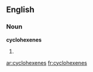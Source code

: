 ==English==

===Noun===
'''cyclohexenes'''

# {{plural of|[[cyclohexene]]}}

[[ar:cyclohexenes]]
[[fr:cyclohexenes]]
